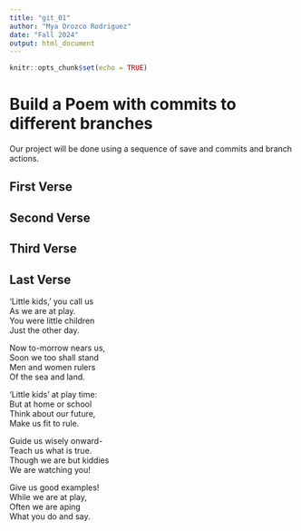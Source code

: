 ```yaml
---
title: "git_01"
author: "Mya Orozco Rodriguez"
date: "Fall 2024"
output: html_document
---
```


```r
knitr::opts_chunk$set(echo = TRUE)
```
# Build a Poem with commits to different branches
Our project will be done using a sequence of save and commits and branch actions.
<!-- Do not modify or change any text in "!--" bracketed areas such as this --- these are instructions to
you, if you change any of this the git program will notice it and compromise your git merging strategy !-->

## First Verse 
<!--Put the first five lines of a poem by Lewis Carrol in this section!-->

## Second Verse
<!--Put the first five lines of a poem by Robert Frost here!-->

## Third Verse
<!--Put the first two verses of The Walrus and the Carpenter here!-->

## Last Verse
<!--Put a short poem you created using chatGPT of 20 to 30 lines,here!-->
‘Little kids,’ you call us  
As we are at play.  
You were little children  
Just the other day.  

Now to-morrow nears us,  
Soon we too shall stand  
Men and women rulers  
Of the sea and land.  

‘Little kids’ at play time:  
But at home or school  
Think about our future,  
Make us fit to rule.  

Guide us wisely onward-  
Teach us what is true.  
Though we are but kiddies  
We are watching you!  
 
Give us good examples!  
While we are at play,  
Often we are aping  
What you do and say.  
